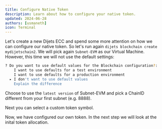 ```yaml
---
title: Configure Native Token
description: Learn about how to configure your native token.
updated: 2024-06-28
authors: [usmaneth]
icon: Terminal
---
```


Let's create a new Dijets ECC and spend some more attention on how we can configure our native token. So let's run again `dijets blockchain create mydijetschain2`. We will pick again `Subnet-EVM` as our Virtual Machine. However, this time we will not use the default settings:

```bash
? Do you want to use default values for the Blockchain configuration?: 
    I want to use defaults for a test environment
    I want to use defaults for a production environment
  ▸ I don't want to use default values
    Explain the difference
```

Choose to use the `latest version` of Subnet-EVM and pick a ChainID different from your first subnet (e.g. 8888). 

Next you can select a custom token symbol.

Now, we have configured our own token. In the next step we will look at the inital token allocation.